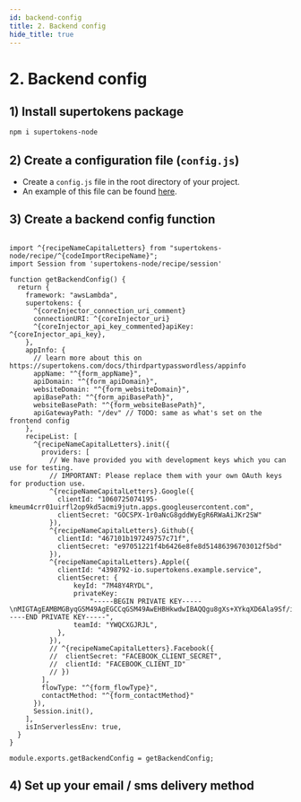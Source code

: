 ```yaml
---
id: backend-config
title: 2. Backend config
hide_title: true
---
```



# 2. Backend config

## 1) Install supertokens package
```bash
npm i supertokens-node
```

## 2) Create a configuration file (`config.js`)
- Create a `config.js` file in the root directory of your project.
- An example of this file can be found [here](https://github.com/supertokens/supertokens-auth-react/blob/master/examples/with-aws-lambda/backend/config.js).


## 3) Create a backend config function

<AppInfoForm
    askForAppName={true}
    askForAPIDomain={true}
    askForWebsiteDomain={true}>

<PasswordlessBackendForm>
<CoreInjector>

```tsx title="config.ts"

import ^{recipeNameCapitalLetters} from "supertokens-node/recipe/^{codeImportRecipeName}";
import Session from 'supertokens-node/recipe/session'

function getBackendConfig() {
  return {
    framework: "awsLambda",
    supertokens: {
      ^{coreInjector_connection_uri_comment}
      connectionURI: ^{coreInjector_uri}
      ^{coreInjector_api_key_commented}apiKey: ^{coreInjector_api_key},
    },
    appInfo: {
      // learn more about this on https://supertokens.com/docs/thirdpartypasswordless/appinfo
      appName: "^{form_appName}",
      apiDomain: "^{form_apiDomain}",
      websiteDomain: "^{form_websiteDomain}",
      apiBasePath: "^{form_apiBasePath}",
      websiteBasePath: "^{form_websiteBasePath}",
      apiGatewayPath: "/dev" // TODO: same as what's set on the frontend config
    },
    recipeList: [
      ^{recipeNameCapitalLetters}.init({
        providers: [
          // We have provided you with development keys which you can use for testing.
          // IMPORTANT: Please replace them with your own OAuth keys for production use.
          ^{recipeNameCapitalLetters}.Google({
            clientId: "1060725074195-kmeum4crr01uirfl2op9kd5acmi9jutn.apps.googleusercontent.com",
            clientSecret: "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"
          }),
          ^{recipeNameCapitalLetters}.Github({
            clientId: "467101b197249757c71f",
            clientSecret: "e97051221f4b6426e8fe8d51486396703012f5bd"
          }),
          ^{recipeNameCapitalLetters}.Apple({
            clientId: "4398792-io.supertokens.example.service",
            clientSecret: {
                keyId: "7M48Y4RYDL",
                privateKey:
                    "-----BEGIN PRIVATE KEY-----\nMIGTAgEAMBMGByqGSM49AgEGCCqGSM49AwEHBHkwdwIBAQQgu8gXs+XYkqXD6Ala9Sf/iJXzhbwcoG5dMh1OonpdJUmgCgYIKoZIzj0DAQehRANCAASfrvlFbFCYqn3I2zeknYXLwtH30JuOKestDbSfZYxZNMqhF/OzdZFTV0zc5u5s3eN+oCWbnvl0hM+9IW0UlkdA\n-----END PRIVATE KEY-----",
                teamId: "YWQCXGJRJL",
            },
          }),
          // ^{recipeNameCapitalLetters}.Facebook({
          //  clientSecret: "FACEBOOK_CLIENT_SECRET",
          //  clientId: "FACEBOOK_CLIENT_ID"
          // })
        ],
        flowType: "^{form_flowType}",
        contactMethod: "^{form_contactMethod}"
      }),
      Session.init(),
    ],
    isInServerlessEnv: true,
  }
}

module.exports.getBackendConfig = getBackendConfig;

```

</CoreInjector>
</PasswordlessBackendForm>

</AppInfoForm>

## 4) Set up your email / sms delivery method

<BackendDeliveryMethod />
